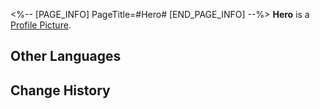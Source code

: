 <%-- [PAGE_INFO]
PageTitle=#Hero#
[END_PAGE_INFO] --%>
{{Stub|Location information}}
{{Item Infobox
|id          = 223056
|image       = Dreamscape Pass Sticker Hero.png
|type        = Dreamscape Pass Sticker
|type2       = Dreamchaser Stickers
|invCategory = 
|rarity      = 4
|effect      = Digital stickers that can be used to decorate the pages of the Dreamtour Handbook. They come in many different styles.
|description = 
|source1     = [[Find the strange doll in the VIP Lounge of the hotel in reality and learn about his story]]
}}
{{Description|And you, my friend, are your own hero.}}
'''Hero''' is a [[Profile Picture]].

==Other Languages==
{{Other Languages
|en   = Hero
|zhs  = 英雄
|zht  = 英雄
|ja   = 英雄
|ko   = 영웅
|es   = Héroe
|fr   = Héros
|ru   = Герой
|th   = ฮีโร่
|vi   = Anh Hùng
|de   = Held
|id   = Pahlawan
|pt   = Herói
}}

==Change History==
{{Change History|2.0}}